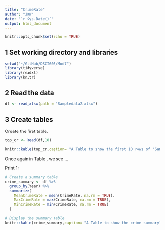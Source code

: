 ```yaml
---
title: "CrimeRate"
author: "JDW"
date: "`r Sys.Date()`"
output: html_document
---
```


```r
knitr::opts_chunk$set(echo = TRUE)
```

## 1 Set working directory and libraries

```r
setwd("~/GitHub/DSCI605/Mod7")
library(tidyverse)
library(readxl)
library(knitr)
```

## 2 Read the data

```r
df <- read_xlsx(path = "Sampledata2.xlsx")
```

## 3 Create tables

Create the first table:
```r
top_cr <- head(df,10)

knitr::kable(top_cr,caption= "A Table to show the first 10 rows of 'Sampledata2'",digits=2)

```
Once again in Table \ref{tab:tab1}, we see ...

Print 1:
```r
# Create a summary table
crime_summary <- df %>%
  group_by(Year) %>%
  summarize(
    MeanCrimeRate = mean(CrimeRate, na.rm = TRUE),
    MaxCrimeRate = max(CrimeRate, na.rm = TRUE),
    MinCrimeRate = min(CrimeRate, na.rm = TRUE)
  )

# Display the summary table
knitr::kable(crime_summary,caption= "A Table to show the crime summary",digits=2)
```

